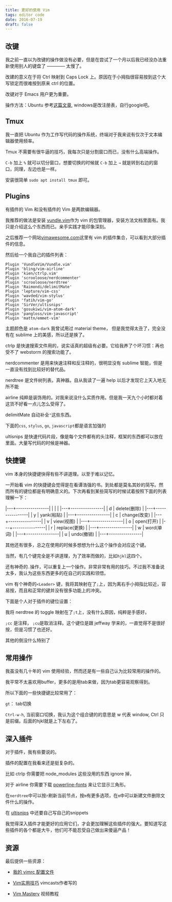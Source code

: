 ```yaml
---
title: 更好的使用 Vim
tags: editor code
date: 2016-07-19
draft: false
---
```


## 改键

我之前一直以为改键的操作做没有必要，但是在尝试了一个月以后我已经没办法重新使用别人的键盘了 ———— 太慢了。

改建的意义在于将 Ctrl 映射到 Caps Lock 上。原因在于小拇指很容易按到这个大写锁定而很难按到原来 ctrl 的位置。

改键对于 Emacs 用户更为重要。

操作方法：Ubuntu 参考[这篇文章](http://www.cnblogs.com/lzhskywalker/archive/2012/07/20/2600854.html), windows是改注册表，自行google吧。

## Tmux

我一直把 Ubuntu 作为工作写代码的操作系统，终端对于我来说有仅次于文本编辑器使用频率。

Tmux 不需要有很牛逼的技巧，我每次只是分割窗口而已，没有什么高端操作。

`C-b` 加上 `%` 就可以切分窗口，想要切换的时候就 `C-b` 加上 `→` 就是转到右边的窗口，同理，左边也是一样。

安装很简单 `sudo apt install tmux` 即可。

## Plugins

有插件的 Vim 和没有插件的 Vim 是两款编辑器。

我推荐的做法是安装 [vundle.vim](https://github.com/VundleVim/Vundle.vim)作为 vim 的包管理器，安装方法文档里面有。我只是介绍这么个东西而已。亲手实践才能印象深刻。

之后推荐一个网站[vimawesome.com](http://vimawesome.com/)这里有 vim 的插件集合，可以看到大部分插件的信息。

然后给一个我自己的插件列表：

```vim
Plugin 'VundleVim/Vundle.vim'
Plugin 'bling/vim-airline'
Plugin 'kien/ctrlp.vim'
Plugin 'scrooloose/nerdcommenter'
Plugin 'scrooloose/nerdtree'
Plugin 'Raimondi/delimitMate'
Plugin 'lepture/vim-css'
Plugin 'wavded/vim-stylus'
Plugin 'fatih/vim-go'
Plugin 'SirVer/ultisnips'
Plugin 'gosukiwi/vim-atom-dark'
Plugin 'pangloss/vim-javascript'
Plugin 'mattn/emmet-vim'
```

主题颜色是 `atom-dark` 我曾试用过 material theme， 但是我觉得太丑了，完全没有在 sublime 上的美感，所以还是换了。

ctrlp 是快速搜索文件用的，说实话真的超级有必要。它给我养了个坏习惯：再也受不了 webstorm 的搜索功能了。

nerdcommenter 是用来快速注释和反注释的，很明显没有 sublime 智能，但是一直没有找到比较好的替代品。

nerdtree 是文件树列表。真神器。自从我读了一遍 help 以后才发现它上天入地无所不能

airline 纯粹是装饰用的。对我来说没什么实质作用。但是我一天九个小时都对着这货不好看一点儿怎么受得了。

delimitMate 自动补全`"`这些东西。

下面的`css`, `stylus`, `go`, `javascript`都是语言加强的

ultisnips 是快速代码片段，像是每个文件都有的头注释，框架的东西都可以放在里面。大量写代码的时候是神器。

## 快捷键

vim 本身的快捷键快得有些不讲道理。以至于难以记忆。

一开始看 vim 的快捷键会觉得是在看谭浩强的书。到处都是莫名其妙的简写。然而所有的键位都是有明确意义的。下次再看到某些简写的时候试着按照下面的列表理解一下：

|---+----------------|
|   |                |
|---+----------------|
| d | delete(删除)   |
|---+----------------|
| y | yank(粘贴)     |
|---+----------------|
| c | change(改变)   |
|---+----------------|
| v | view(视图)     |
|---+----------------|
| o | open(打开)     |
|---+----------------|
| r | replace(更换)  |
|---+----------------|
| w | word(单词)     |
|---+----------------|
| u | undo(撤销)     |
|---+----------------|

其他还有很多，总之在使用的时候多想想为什么这个操作会对应这个键。

当然，有几个键完全是不讲道理，为了效率而做的，比如`hjkl`这四个。

还有神奇的`.`操作，可以重复上一个操作。非常非常有用的技巧。不过我不准备说太多，我认为这些东西更多的在自己的实践和领悟。

vim 有个神奇的`<Leader>` 键，我将其映射在了`;`上，因为离右手小拇指比较近，容易按，而且和正常的键并没有很多功能上的冲突。

下面是个人对于插件的键位设置：

我将 nerdtree 的 toggle 映射在了`;t`上，没有什么原因，纯粹是手感好。

`;cc` 是注释， `;cu`是取消注释。这个键位是跟 jeffway 学来的，一直觉得不是很好按，但是习惯了也还好。

其他的倒没什么特别了

## 常用操作

我虽没有几十年的 vim 使用经验，然而还是有一些自己认为比较常用的操作的。

我平常不太喜欢用buffer，更多的是用tab来做，因为tab更容易观察得到。

所以下面的一些快捷键比较常用了：

`gt`： tab切换

`Ctrl-w-h`, 当前窗口切换，我认为这个组合键的的意思是 w 代表 window, Ctrl 只是前缀。后面的hjkl就是上下左右了。

## 深入插件

对于插件，我有些要说的。

插件的配置在我看来还是挺复杂的。

比如 ctrlp 你需要把 node_modules 这些没用的东西 ignore 掉，

对于 airline 你需要下载 [powerline-fonts](https://github.com/powerline/fonts) 来让它显示三角形。

在`nerdtree`中可以按`r`刷新当前节点，按`m`有更多选项，在`m`中可以新建文件删除文件什么的操作。

在 [ultisnips](https://github.com/SirVer/ultisnips) 中还要自己写自己的snippets

我觉得深入插件才能更好的应用它们，才会更加理解这些插件的强大。要知道写这些插件的各个都是大牛，他们可不能忍受自己做出来傻逼产品！

## 资源

最后提供一些资源：

* [我的 vimrc 配置文件](https://github.com/AnnatarHe/vimConfigure/blob/Linux/.vimrc)

* [Vim实用技巧](https://www.amazon.cn/Vim%E5%AE%9E%E7%94%A8%E6%8A%80%E5%B7%A7-%E5%B0%BC%E5%B0%94/dp/B00JONY3W0/ref=sr_1_1?ie=UTF8&qid=1468939119&sr=8-1&keywords=vim%E5%AE%9E%E7%94%A8%E6%8A%80%E5%B7%A7) vimcasts作者写的

* [Vim Mastery](https://laracasts.com/series/vim-mastery) 视频教程